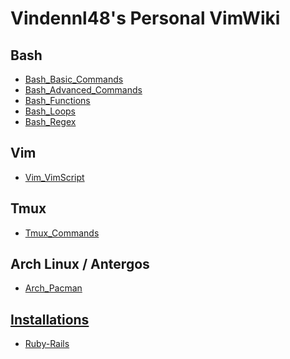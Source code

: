 

= Vindennl48's Personal VimWiki =


== Bash ==
* [[Bash_Basic_Commands]]
* [[Bash_Advanced_Commands]]
* [[Bash_Functions]]
* [[Bash_Loops]]
* [[Bash_Regex]]


== Vim ==
* [[Vim_VimScript]]


== Tmux ==
* [[Tmux_Commands]]


== Arch Linux / Antergos ==
* [[Arch_Pacman]]


== [[Installations]] ==
* [[Ruby-Rails]]


